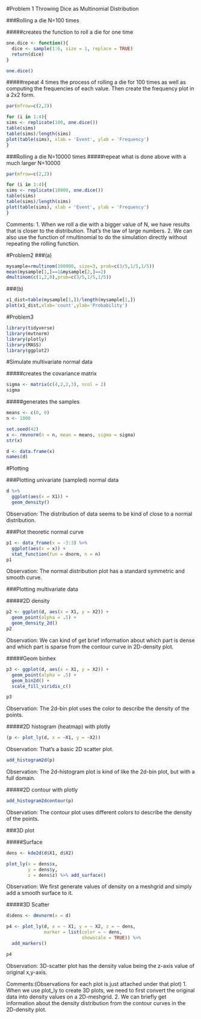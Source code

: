 #Problem 1
Throwing Dice as Multinomial Distribution

###Rolling a die N=100 times

#####creates the function to roll a die for one time
```{r}
one.dice <- function(){
  dice <- sample(1:6, size = 1, replace = TRUE)
  return(dice)
}

one.dice()
```
#####repeat 4 times the process of rolling a die for 100 times as well as computing the frequencies of each value. Then create the frequency plot in a 2x2 form.
```{r}
par(mfrow=c(2,2))

for (i in 1:4){
sims <- replicate(100, one.dice())
table(sims)
table(sims)/length(sims)
plot(table(sims), xlab = 'Event', ylab = 'Frequency')
}
```

###Rolling a die N=10000 times
#####repeat what is done above with a much larger N=10000
```{r}
par(mfrow=c(2,2))

for (i in 1:4){
sims <- replicate(10000, one.dice())
table(sims)
table(sims)/length(sims)
plot(table(sims), xlab = 'Event', ylab = 'Frequency')
}
```

Comments:
1. When we roll a die with a bigger value of N, we have results that is closer to the distribution. That's the law of large numbers.
2. We can also use the function of rmultinomial to do the simulation directly without repeating the rolling function.

#Problem2
###(a)
```{r}
mysample=rmultinom(100000, size=3, prob=c(3/5,1/5,1/5))
mean(mysample[1,]==1&mysample[2,]==2)
dmultinom(c(1,2,0),prob=c(3/5,1/5,1/5))
```
###(b)
```{r}
x1_dist=table(mysample[1,])/length(mysample[1,])
plot(x1_dist,xlab='count',ylab='Probability')
```

#Problem3
```{r}
library(tidyverse)
library(mvtnorm)
library(plotly)
library(MASS)
library(ggplot2)
```

#Simulate multivariate normal data

#####creates the covariance matrix
```{r}
sigma <- matrix(c(4,2,2,3), ncol = 2)
sigma
```
#####generates the samples
```{r}
means <- c(0, 0)
n <- 1000

set.seed(42)
x <- rmvnorm(n = n, mean = means, sigma = sigma)
str(x)
```

```{r}
d <- data.frame(x)
names(d)
```

#Plotting

###Plotting univariate (sampled) normal data
```{r}
d %>% 
  ggplot(aes(x = X1)) +
  geom_density()
```
Observation: The distribution of data seems to be kind of close to a normal distribution.

###Plot theoretic normal curve
```{r}
p1 <- data_frame(x = -3:3) %>% 
  ggplot(aes(x = x)) +
  stat_function(fun = dnorm, n = n)
p1
```
Observation: The normal distribution plot has a standard symmetric and smooth curve.

###Plotting multivariate data

#####2D density
```{r}
p2 <- ggplot(d, aes(x = X1, y = X2)) +
  geom_point(alpha = .5) +
  geom_density_2d()
p2
```
Observation: We can kind of get brief information about which part is dense and which part is sparse from the contour curve in 2D-density plot.

#####Geom binhex

```{r}
p3 <- ggplot(d, aes(x = X1, y = X2)) +
  geom_point(alpha = .5) +
  geom_bin2d() +
  scale_fill_viridis_c()

p3
```
Observation: The 2d-bin plot uses the color to describe the density of the points.
 
#####2D histogram (heatmap) with plotly
```{r}
(p <- plot_ly(d, x = ~X1, y = ~X2))
```
Observation: That's a basic 2D scatter plot.

```{r}
add_histogram2d(p)
```
Observation: The 2d-histogram plot is kind of like the 2d-bin plot, but with a full domain.

#####2D contour with plotly
```{r}
add_histogram2dcontour(p)
```
Observation: The contour plot uses different colors to describe the density of the points.

###3D plot

#####Surface

```{r}
dens <- kde2d(d$X1, d$X2)

plot_ly(x = dens$x,
        y = dens$y,
        z = dens$z) %>% add_surface()
```
Observation: We first generate values of density on a meshgrid and simply add a smooth surface to it.

#####3D Scatter
```{r}
d$dens <- dmvnorm(x = d)
```

```{r}
p4 <- plot_ly(d, x = ~ X1, y = ~ X2, z = ~ dens,
              marker = list(color = ~ dens,
                            showscale = TRUE)) %>% 
  add_markers()

p4
```
Observation: 3D-scatter plot has the density value being the z-axis value of original x,y-axis. 


Comments:(Observations for each plot is just attached under that plot)
1. When we use plot_ly to create 3D plots, we need to first convert the original data into density values on a 2D-meshgrid.
2. We can briefly get information about the density distribution from the contour curves in the 2D-density plot.